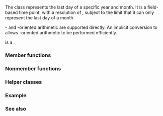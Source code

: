{{cpp/chrono/title|year_month_day_last}}
{{cpp/chrono/year_month_day_last/navbar}}
{{ddcl|header=chrono|since=c++20|
class year_month_day_last;
}}
The class {{tt|year_month_day_last}} represents the last day of a specific year and month. It is a field-based time point, with a resolution of {{lc|std::chrono::days}}, subject to the limit that it can only represent the last day of a month.

{{lc|std::chrono::years}}- and {{lc|std::chrono::months}}-oriented arithmetic are supported directly. An implicit conversion to {{lc|std::chrono::sys_days}} allows {{lc|std::chrono::days}}-oriented arithmetic to be performed efficiently.

{{tt|year_month_day_last}} is a {{named req|TriviallyCopyable}} {{named req|StandardLayoutType}}.

===Member functions===
{{dsc begin}}
{{dsc inc|cpp/chrono/year_month_day_last/dsc constructor}}
{{dsc inc|cpp/chrono/year_month_day_last/dsc operator arith}}
{{dsc inc|cpp/chrono/year_month_day_last/dsc accessors}}
{{dsc inc|cpp/chrono/year_month_day_last/dsc operator days}}
{{dsc inc|cpp/chrono/year_month_day_last/dsc ok}}
{{dsc end}}

===Nonmember functions===
{{dsc begin}}
{{dsc inc|cpp/chrono/year_month_day_last/dsc operator cmp}}
{{dsc inc|cpp/chrono/year_month_day_last/dsc operator arith 2}}
{{dsc inc|cpp/chrono/year_month_day_last/dsc operator ltlt}}
{{dsc end}}

===Helper classes===
{{dsc begin}}
{{dsc inc|cpp/chrono/dsc formatter|year_month_day_last}}
{{dsc hash|cpp/chrono/year_month_day_last|nested=true|notes={{mark c++26}}}}
{{dsc end}}

===Example===
{{example
|code=
#include &lt;chrono&gt;
#include &lt;iostream&gt;

int main()
{
    const auto ymd = std::chrono::year_month_day
    {
        std::chrono::floor&lt;std::chrono::days&gt;(std::chrono::system_clock::now())
    };
    
    const std::chrono::year_month_day_last ymdl
    {
        ymd.year(), ymd.month() / std::chrono::last
    };
    
    std::cout &lt;&lt; "The last day of present month (" &lt;&lt; ymdl &lt;&lt; ") is: "
              &lt;&lt; std::chrono::year_month_day{ymdl}.day() &lt;&lt; '\n';
    
    // The 'last' object can be placed wherever it is legal to place a 'day':
    using namespace std::chrono;
    constexpr std::chrono::year_month_day_last
        ymdl1 = 2023y / February / last,
        ymdl2 = last / February / 2023y,
        ymdl3 = February / last / 2023y;
    static_assert(ymdl1 == ymdl2 &amp;&amp; ymdl2 == ymdl3);
}
|p=true
|output=
The last day of present month (2023/Aug/last) is: 31
}}

===See also===
{{dsc begin}}
{{dsc inc|cpp/chrono/dsc year_month_day}}
{{dsc end}}

{{langlinks|de|es|ja|ru|zh}}